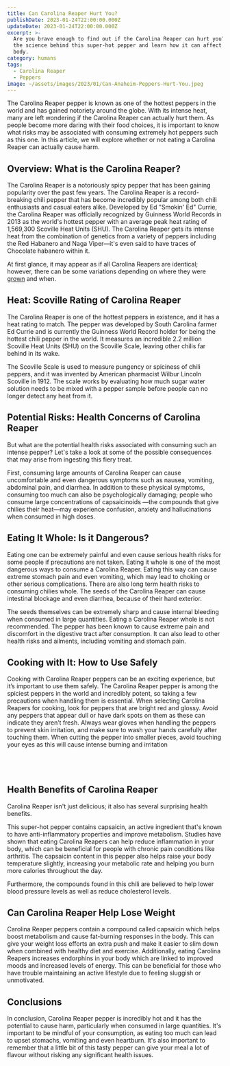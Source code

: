 ```yaml
---
title: Can Carolina Reaper Hurt You?
publishDate: 2023-01-24T22:00:00.000Z
updateDate: 2023-01-24T22:00:00.000Z
excerpt: >-
  Are you brave enough to find out if the Carolina Reaper can hurt you? Explore
  the science behind this super-hot pepper and learn how it can affect your
  body.
category: humans
tags:
  - Carolina Reaper
  - Peppers
image: ~/assets/images/2023/01/Can-Anaheim-Peppers-Hurt-You.jpeg
---
```


The Carolina Reaper pepper is known as one of the hottest peppers in the world and has gained notoriety around the globe. With its intense heat, many are left wondering if the Carolina Reaper can actually hurt them. As people become more daring with their food choices, it is important to know what risks may be associated with consuming extremely hot peppers such as this one. In this article, we will explore whether or not eating a Carolina Reaper can actually cause harm.

## Overview: What is the Carolina Reaper?

The Carolina Reaper is a notoriously spicy pepper that has been gaining popularity over the past few years. The Carolina Reaper is a record-breaking chili pepper that has become incredibly popular among both chili enthusiasts and casual eaters alike. Developed by Ed "Smokin' Ed" Currie, the Carolina Reaper was officially recognized by Guinness World Records in 2013 as the world's hottest pepper with an average peak heat rating of 1,569,300 Scoville Heat Units (SHU). The Carolina Reaper gets its intense heat from the combination of genetics from a variety of peppers including the Red Habanero and Naga Viper—it's even said to have traces of Chocolate habanero within it.

At first glance, it may appear as if all Carolina Reapers are identical; however, there can be some variations depending on where they were [grown](https://veggiesville.com/grow-carolina-reaper-in-pots/) and when.

## Heat: Scoville Rating of Carolina Reaper

The Carolina Reaper is one of the hottest peppers in existence, and it has a heat rating to match. The pepper was developed by South Carolina farmer Ed Currie and is currently the Guinness World Record holder for being the hottest chili pepper in the world. It measures an incredible 2.2 million Scoville Heat Units (SHU) on the Scoville Scale, leaving other chilis far behind in its wake.

The Scoville Scale is used to measure pungency or spiciness of chili peppers, and it was invented by American pharmacist Wilbur Lincoln Scoville in 1912. The scale works by evaluating how much sugar water solution needs to be mixed with a pepper sample before people can no longer detect any heat from it.

## Potential Risks: Health Concerns of Carolina Reaper

But what are the potential health risks associated with consuming such an intense pepper? Let's take a look at some of the possible consequences that may arise from ingesting this fiery treat.

First, consuming large amounts of Carolina Reaper can cause uncomfortable and even dangerous symptoms such as nausea, vomiting, abdominal pain, and diarrhea. In addition to these physical symptoms, consuming too much can also be psychologically damaging; people who consume large concentrations of capsaicinoids —the compounds that give chilies their heat—may experience confusion, anxiety and hallucinations when consumed in high doses.

## Eating It Whole: Is it Dangerous? 

Eating one can be extremely painful and even cause serious health risks for some people if precautions are not taken. Eating it whole is one of the most dangerous ways to consume a Carolina Reaper. Eating this way can cause extreme stomach pain and even vomiting, which may lead to choking or other serious complications. There are also long term health risks to consuming chilies whole. The seeds of the Carolina Reaper can cause intestinal blockage and even diarrhea, because of their hard exterior.

The seeds themselves can be extremely sharp and cause internal bleeding when consumed in large quantities. Eating a Carolina Reaper whole is not recommended. The pepper has been known to cause extreme pain and discomfort in the digestive tract after consumption. It can also lead to other health risks and ailments, including vomiting and stomach pain.

## Cooking with It: How to Use Safely

Cooking with Carolina Reaper peppers can be an exciting experience, but it’s important to use them safely. The Carolina Reaper pepper is among the spiciest peppers in the world and incredibly potent, so taking a few precautions when handling them is essential. When selecting Carolina Reapers for cooking, look for peppers that are bright red and glossy. Avoid any peppers that appear dull or have dark spots on them as these can indicate they aren’t fresh. Always wear gloves when handling the peppers to prevent skin irritation, and make sure to wash your hands carefully after touching them. When cutting the pepper into smaller pieces, avoid touching your eyes as this will cause intense burning and irritation

##  

## Health Benefits of Carolina Reaper

Carolina Reaper isn't just delicious; it also has several surprising health benefits.

This super-hot pepper contains capsaicin, an active ingredient that's known to have anti-inflammatory properties and improve metabolism. Studies have shown that eating Carolina Reapers can help reduce inflammation in your body, which can be beneficial for people with chronic pain conditions like arthritis. The capsaicin content in this pepper also helps raise your body temperature slightly, increasing your metabolic rate and helping you burn more calories throughout the day.

Furthermore, the compounds found in this chili are believed to help lower blood pressure levels as well as reduce cholesterol levels.

## Can Carolina Reaper Help Lose Weight 

Carolina Reaper peppers contain a compound called capsaicin which helps boost metabolism and cause fat-burning responses in the body. This can give your weight loss efforts an extra push and make it easier to slim down when combined with healthy diet and exercise. Additionally, eating Carolina Reapers increases endorphins in your body which are linked to improved moods and increased levels of energy. This can be beneficial for those who have trouble maintaining an active lifestyle due to feeling sluggish or unmotivated.

## Conclusions

In conclusion, Carolina Reaper pepper is incredibly hot and it has the potential to cause harm, particularly when consumed in large quantities. It's important to be mindful of your consumption, as eating too much can lead to upset stomachs, vomiting and even heartburn. It's also important to remember that a little bit of this tasty pepper can give your meal a lot of flavour without risking any significant health issues.
